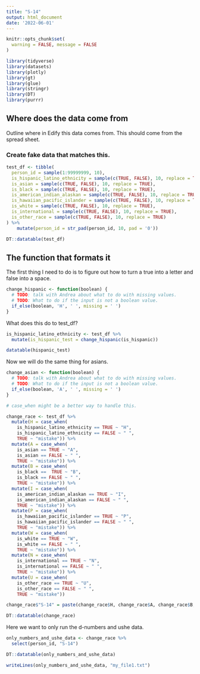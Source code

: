 ```yaml
---
title: "S-14"
output: html_document
date: '2022-06-01'
---
```


```r
knitr::opts_chunk$set(
  warning = FALSE, message = FALSE
)
```

```r
library(tidyverse)
library(datasets)
library(plotly)
library(gt)
library(glue)
library(stringr)
library(DT)
library(purrr)
```

## Where does the data come from

Outline where in Edify this data comes from. This should come from the spread sheet. 

### Create fake data that matches this.

```r
test_df <- tibble(
  person_id = sample(1:99999999, 10),
  is_hispanic_latino_ethnicity = sample(c(TRUE, FALSE), 10, replace = TRUE),
  is_asian = sample(c(TRUE, FALSE), 10, replace = TRUE),
  is_black = sample(c(TRUE, FALSE), 10, replace = TRUE),
  is_american_indian_alaskan = sample(c(TRUE, FALSE), 10, replace = TRUE),
  is_hawaiian_pacific_islander = sample(c(TRUE, FALSE), 10, replace = TRUE),
  is_white = sample(c(TRUE, FALSE), 10, replace = TRUE),
  is_international = sample(c(TRUE, FALSE), 10, replace = TRUE),
  is_other_race = sample(c(TRUE, FALSE), 10, replace = TRUE)
) %>% 
    mutate(person_id = str_pad(person_id, 10, pad = '0'))

DT::datatable(test_df)
```


## The function that formats it

The first thing I need to do is to figure out how to turn a true into a letter and false into a space.

```r
change_hispanic <- function(boolean) {
  # TODO: talk with Andrea about what to do with missing values.
  # TODO: What to do if the input is not a boolean value.
  if_else(boolean, 'H', ' ', missing = ' ')
}
```


What does this do to test_df?

```r
is_hispanic_latino_ethnicity <- test_df %>% 
  mutate(is_hispanic_test = change_hispanic(is_hispanic))

datatable(hispanic_test)
```

Now we will do the same thing for asians.
```r
change_asian <- function(boolean) {
  # TODO: talk with Andrea about what to do with missing values.
  # TODO: What to do if the input is not a boolean value.
  if_else(boolean, 'A', ' ', missing = ' ')
}

# case_when might be a better way to handle this.
```

```r
change_race <- test_df %>% 
  mutate(H = case_when(
    is_hispanic_latino_ethnicity == TRUE ~ "H",
    is_hispanic_latino_ethnicity == FALSE ~ " ",
    TRUE ~ "mistake")) %>% 
  mutate(A = case_when(
    is_asian == TRUE ~ "A",
    is_asian == FALSE ~ " ",
    TRUE ~ "mistake")) %>%
  mutate(B = case_when(
    is_black ==  TRUE ~ "B",
    is_black == FALSE ~ " ",
    TRUE ~ "mistake")) %>%
  mutate(I = case_when(
    is_american_indian_alaskan == TRUE ~ "I",
    is_american_indian_alaskan == FALSE ~ " ",
    TRUE ~ "mistake")) %>%
  mutate(P = case_when(
    is_hawaiian_pacific_islander == TRUE ~ "P",
    is_hawaiian_pacific_islander == FALSE ~ " ",
    TRUE ~ "mistake")) %>%
  mutate(W = case_when(
    is_white == TRUE ~ "W",
    is_white == FALSE ~ " ",
    TRUE ~ "mistake")) %>%
  mutate(N = case_when(
    is_international == TRUE ~ "N",
    is_international == FALSE ~ " ",
    TRUE ~ "mistake")) %>%
  mutate(U = case_when(
    is_other_race == TRUE ~ "U",
    is_other_race == FALSE ~ " ",
    TRUE ~ "mistake"))

change_race$"S-14" = paste(change_race$H, change_race$A, change_race$B, change_race$I, change_race$P, change_race$W, change_race$N, change_race$U)

DT::datatable(change_race)

```

Here we want to only run the d-numbers and ushe data.
```r
only_numbers_and_ushe_data <- change_race %>% 
  select(person_id, "S-14")

DT::datatable(only_numbers_and_ushe_data)

writeLines(only_numbers_and_ushe_data, "my_file1.txt")    

```

